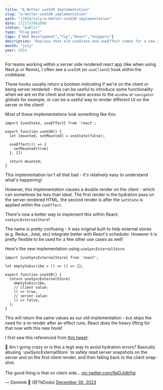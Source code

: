 ```yaml
---
title: "A Better useSSR Implementation"
slug: "a-better-useSSR-implementation"
path: "/2024/july/a-better-useSSR-implementation"
date: 1721737661000
status: "public"
type: "blog-post"
tags: ["Web Development","Tip","React","Snippets"]
description: "Replace that old useState and useEffect combo for a new and better option!"
month: "july"
year: 2024
---
```



For teams working within a server side rendered react app (like when using Next.js or Remix), I often see a `useSSR` (or `useClient`) hook within the codebase.

These hooks usually return a boolean indicating if we're on the client or being server rendered - this can be useful to introduce some functionality when we are on the client and now have access to the `window` or `navigator` globals for example, or can be a useful way to render different UI on the server or the client!

Most of these implementations look something like this:

```tsx
import {useState, useEffect} from 'react';

export function useSSR() {
  let [mounted, setMounted] = useState(false);

  useEffect(() => {
    setMounted(true)
  }, [])

  return mounted;
}
```

This implementation isn't all that bad - it's relatively easy to understand what's happening!

However, this implementation causes a double render on the client - which can sometimes be less than ideal. The first render is the hydration pass on the server rendered HTML, the second render is after the `setState` is applied within the `useEffect`.

There's now a better way to implement this within React: `useSyncExternalStore`!

The name is pretty confusing - it was original built to help external stores (e.g. Redux, Jotai, etc) integrate better with React's scheduler. However it is pretty flexible to be used for a few other use cases as well!

Here's the new implementation using `useSyncExternalStore`:

```tsx
import {useSyncExternalStore} from 'react';

let emptySubscribe = () => () => {};

export function useSSR() {
  return useSyncExternalStore(
    emptySubscribe,
    // client value:
    () => true,
    // server value:
    () => false,
  );
}
```

This will return the same values as our old implementation - but skips the need for a re-render after an effect runs. React does the heavy lifting for that now with this new hook!

I first saw this referenced from [this tweet](https://x.com/TkDodo/status/1741068994981826947):

<Tweet id="1741068994981826947">
<p lang="en" dir="ltr">🤪 Am I going crazy or is this a legit way to avoid hydration errors? Basically abusing `useSyncExternalStore` to safely read server snapshots on the server and on the first client render, and then falling back to the client snapshot.<br /><br />The good thing is that on client side… <a href="https://t.co/9qDJjdbYqj">pic.twitter.com/9qDJjdbYqj</a></p>&mdash; Dominik 🔮 (@TkDodo) <a href="https://twitter.com/TkDodo/status/1741068994981826947?ref_src=twsrc%5Etfw">December 30, 2023</a>
</Tweet>
